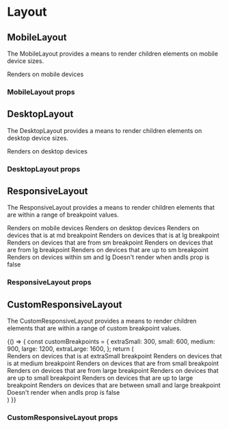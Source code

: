 
<Meta title="Components/Layout" />

# Layout

## MobileLayout

The MobileLayout provides a means to render children elements on mobile device sizes.

<Preview>
  <Story name="mobile layout">
    <MobileLayout>
      <Typography variant="body1">Renders on mobile devices</Typography>
    </MobileLayout>
  </Story>
</Preview>

### MobileLayout props

<Props of={MobileLayout} />

## DesktopLayout

The DesktopLayout provides a means to render children elements on desktop device sizes.

<Preview>
  <Story name="desktop layout">
    <DesktopLayout>
      <Typography variant="body1">Renders on desktop devices</Typography>
    </DesktopLayout>
  </Story>
</Preview>

### DesktopLayout props

<Props of={DesktopLayout} />

## ResponsiveLayout

The ResponsiveLayout provides a means to render children elements that are within a range of breakpoint values.

<Preview>
  <Story name="responsive layout">
    <div>
      <ResponsiveLayout isMobile>
        <Typography variant="body1">Renders on mobile devices</Typography>
      </ResponsiveLayout>
      <ResponsiveLayout isDesktop>
        <Typography variant="body1">Renders on desktop devices</Typography>
      </ResponsiveLayout>
      <ResponsiveLayout is="md">
        <Typography variant="body1">Renders on devices that is at md breakpoint</Typography>
      </ResponsiveLayout>
      <ResponsiveLayout is="lg">
        <Typography variant="body1">Renders on devices that is at lg breakpoint</Typography>
      </ResponsiveLayout>
      <ResponsiveLayout isFrom="sm">
        <Typography variant="body1">Renders on devices that are from sm breakpoint</Typography>
      </ResponsiveLayout>
      <ResponsiveLayout isFrom="lg">
        <Typography variant="body1">Renders on devices that are from lg breakpoint</Typography>
      </ResponsiveLayout>
      <ResponsiveLayout upTo="sm">
        <Typography variant="body1">Renders on devices that are up to sm breakpoint</Typography>
      </ResponsiveLayout>
      <ResponsiveLayout isFrom="sm" upTo="lg">
        <Typography variant="body1">Renders on devices within sm and lg</Typography>
      </ResponsiveLayout>
      <ResponsiveLayout isFrom="sm" upTo="lg" andIs={false}>
        <Typography variant="body1">Doesn't render when andIs prop is false</Typography>
      </ResponsiveLayout>
    </div>
  </Story>
</Preview>

### ResponsiveLayout props

<Props of={ResponsiveLayout} />

## CustomResponsiveLayout

The CustomResponsiveLayout provides a means to render children elements that are within a range of custom breakpoint values.

<Preview>
  <Story name="custom responsive layout">
    {() => {
      const customBreakpoints = {
        extraSmall: 300,
        small: 600,
        medium: 900,
        large: 1200,
        extraLarge: 1600,
      };
      return (
        <div>
          <CustomBreakpointsProvider customBreakpoints={customBreakpoints}>
            <CustomResponsiveLayout is="extraSmall">
              <Typography variant="body1">Renders on devices that is at extraSmall breakpoint</Typography>
            </CustomResponsiveLayout>
            <CustomResponsiveLayout is="medium">
              <Typography variant="body1">Renders on devices that is at medium breakpoint</Typography>
            </CustomResponsiveLayout>
            <CustomResponsiveLayout isFrom="small">
              <Typography variant="body1">Renders on devices that are from small breakpoint</Typography>
            </CustomResponsiveLayout>
            <CustomResponsiveLayout isFrom="large">
              <Typography variant="body1">Renders on devices that are from large breakpoint</Typography>
            </CustomResponsiveLayout>
            <CustomResponsiveLayout upTo="small">
              <Typography variant="body1">Renders on devices that are up to small breakpoint</Typography>
            </CustomResponsiveLayout>
            <CustomResponsiveLayout upTo="large">
              <Typography variant="body1">Renders on devices that are up to large breakpoint</Typography>
            </CustomResponsiveLayout>
            <CustomResponsiveLayout isFrom="small" upTo="large">
              <Typography variant="body1">Renders on devices that are between small and large breakpoint</Typography>
            </CustomResponsiveLayout>
            <CustomResponsiveLayout isFrom="small" upTo="large" andIs={false}>
              <Typography variant="body1">Doesn't render when andIs prop is false</Typography>
            </CustomResponsiveLayout>
          </CustomBreakpointsProvider>
        </div>
      )
    }}
  </Story>
</Preview>

### CustomResponsiveLayout props

<Props of={CustomResponsiveLayout} />
